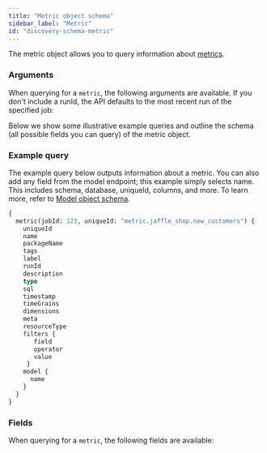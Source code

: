 ```yaml
---
title: "Metric object schema"
sidebar_label: "Metric"
id: "discovery-schema-metric"
---
```



The metric object allows you to query information about [metrics](/docs/build/metrics).


<DiscoveryApiJobDeprecationNotice />

### Arguments

When querying for a `metric`, the following arguments are available. If you don't include a runId, the API defaults to the most recent run of the specified job:

<QueryArgsTable queryName="metric" />

Below we show some illustrative example queries and outline the schema (all possible fields you can query) of the metric object.

### Example query

The example query below outputs information about a metric. You can also add any field from the model endpoint; this example simply selects name. This includes schema, database, uniqueId, columns, and more. To learn more, refer to [Model object schema](/docs/dbt-cloud-apis/discovery-schema-model).


```graphql
{
  metric(jobId: 123, uniqueId: "metric.jaffle_shop.new_customers") {
    uniqueId
    name
    packageName
    tags
    label
    runId
    description
    type
    sql
    timestamp
    timeGrains
    dimensions
    meta
    resourceType
    filters {
       field
       operator
       value
     }
    model {
      name
    }
  }
}

```

### Fields
When querying for a `metric`, the following fields are available:

<SchemaTable nodeName="MetricNode" />
